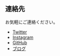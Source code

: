 ## 連絡先
お気軽にご連絡ください。
* [Twitter](https://twitter.com/pitang1965)
* [Instagram](https://www.instagram.com/pitang1965/)
* [GitHub](https://github.com/pitang1965)
* [ブログ](https://software.pitang1965.com/)